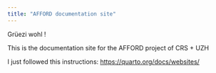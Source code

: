 ```yaml
---
title: "AFFORD documentation site"
---
```


Grüezi wohl !

This is the documentation site for the AFFORD project of CRS + UZH\

I just followed this instructions: [https://quarto.org/docs/websites/]()
